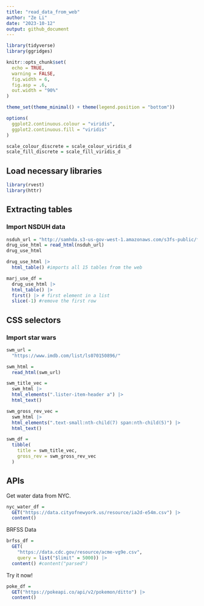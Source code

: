 ```yaml
---
title: "read_data_from_web"
author: "Ze Li"
date: "2023-10-12"
output: github_document
---
```


```r
library(tidyverse)
library(ggridges)

knitr::opts_chunk$set(
  echo = TRUE,
  warning = FALSE,
  fig.width = 6,
  fig.asp = .6,
  out.width = "90%"
)

theme_set(theme_minimal() + theme(legend.position = "bottom"))

options(
  ggplot2.continuous.colour = "viridis",
  ggplot2.continuous.fill = "viridis"
)

scale_colour_discrete = scale_colour_viridis_d
scale_fill_discrete = scale_fill_viridis_d
```

## Load necessary libraries

```r
library(rvest)
library(httr)
```

## Extracting tables

### Import NSDUH data

```r
nsduh_url = "http://samhda.s3-us-gov-west-1.amazonaws.com/s3fs-public/field-uploads/2k15StateFiles/NSDUHsaeShortTermCHG2015.htm"
drug_use_html = read_html(nsduh_url)
drug_use_html

drug_use_html |>
  html_table() #imports all 15 tables from the web
```

```r
marj_use_df =
  drug_use_html |> 
  html_table() |> 
  first() |> # first element in a list
  slice(-1) #remove the first row
```

## CSS selectors

### Import star wars 

```r
swm_url = 
  "https://www.imdb.com/list/ls070150896/"

swm_html = 
  read_html(swm_url)
```

```r
swm_title_vec = 
  swm_html |> 
  html_elements(".lister-item-header a") |> 
  html_text()

swm_gross_rev_vec = 
  swm_html |> 
  html_elements(".text-small:nth-child(7) span:nth-child(5)") |> 
  html_text()

swm_df = 
  tibble(
    title = swm_title_vec,
    gross_rev = swm_gross_rev_vec
  )
```


## APIs

Get water data from NYC.

```r
nyc_water_df = 
  GET("https://data.cityofnewyork.us/resource/ia2d-e54m.csv") |> 
  content()
```

BRFSS Data

```r
brfss_df = 
  GET(
    "https://data.cdc.gov/resource/acme-vg9e.csv",
    query = list("$limit" = 5000)) |> 
  content() #content("parsed")
```

Try it now!

```r
poke_df = 
  GET("https://pokeapi.co/api/v2/pokemon/ditto") |> 
  content()
```
